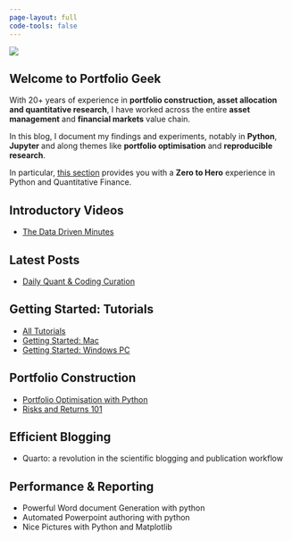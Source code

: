 ```yaml
---
page-layout: full
code-tools: false
---
```


::: {.grid}

::: {.g-col-12 .g-col-md-6}
![](laptop.png)
:::

::: {.g-col-12 .g-col-md-6}
## Welcome to Portfolio Geek

With 20+ years of experience in **portfolio construction, asset allocation and quantitative research**, I have worked across the entire **asset management** and **financial markets** value chain.  

In this blog, I document my findings and experiments, notably in **Python**, **Jupyter** and along themes like **portfolio optimisation** and **reproducible research**.

In particular, [this section](/tutorials_en.html) provides you with a **Zero to Hero** experience in Python and Quantitative Finance.

:::

::: {.g-col-12 .g-col-md-5}
# Introductory Videos
- [The Data Driven Minutes](/posts/data-driven-minute.html)
:::

::: {.g-col-12 .g-col-md-5}
# Latest Posts
- [Daily Quant & Coding Curation](/posts/daily-curation.html)
:::

::: {.g-col-12 .g-col-md-5}
# Getting Started: Tutorials
- [All Tutorials](/tutorials_en.html)
- [Getting Started: Mac](/posts/tutorials/en/setting-up-a-python-workstation-macos.html)
- [Getting Started: Windows PC](/posts/tutorials/en/setting-up-a-python-workstation-macos.html)
:::

::: {.g-col-12 .g-col-md-5}
# Portfolio Construction
- [Portfolio Optimisation with Python](portfolio_construction.html)
- [Risks and Returns 101](risk_and_return.html)
:::

::: {.g-col-12 .g-col-md-5}
# Efficient Blogging
- Quarto: a revolution in the scientific blogging and publication workflow
:::

::: {.g-col-12 .g-col-md-5}
# Performance & Reporting
- Powerful Word document Generation with python
- Automated Powerpoint authoring with python
- Nice Pictures with Python and Matplotlib
:::

:::

